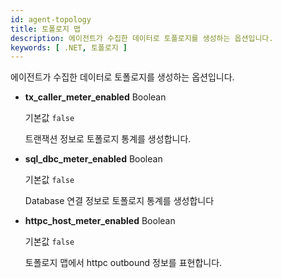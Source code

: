 ```yaml
---
id: agent-topology
title: 토폴로지 맵
description: 에이전트가 수집한 데이터로 토폴로지를 생성하는 옵션입니다.
keywords: [ .NET, 토폴로지 ]
---
```


에이전트가 수집한 데이터로 토폴로지를 생성하는 옵션입니다.

* **tx_caller_meter_enabled** <span class='type'>Boolean</span>

  기본값 `false`

  트랜잭션 정보로 토폴로지 통계를 생성합니다.

* **sql_dbc_meter_enabled** <span class='type'>Boolean</span>

  기본값 `false`

  Database 연결 정보로 토폴로지 통계를 생성합니다

* **httpc_host_meter_enabled** <span class='type'>Boolean</span>

  기본값 `false`

  토폴로지 맵에서 httpc outbound 정보를 표현합니다.
